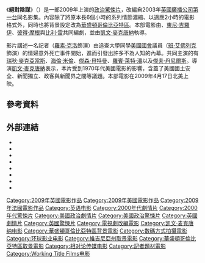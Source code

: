 {{noteTA
|T=zh-cn:国家要案 ;zh-tw:絕對陰謀 ;zh-hk:頭條殺局 ;zh-sg:绝对阴谋
}}
{{expand|time=2013-05-19T09:50:26+00:00}}
{{Infobox film
| name           = 絕對陰謀
| original_name = {{lang|en|''State of Play''}}
| image          =
| director       = [[凱文·麥克唐納|凱文·麥克唐納]]
| producer       = {{link-en|安德魯·豪普特曼|Andrew Hauptman}}<br />[[提姆·畢文|提姆·畢文]]<br />[[艾瑞克·費納|艾瑞克·費納]]
| writer         = {{link-en|馬修·麥可·卡納漢|Matthew Michael Carnahan}}<br />[[東尼·吉羅伊|東尼·吉羅伊]]<br />[[彼得·摩根|彼得·摩根]]<br />[[比利·雷|比利·雷]]
| based on       = {{Based on|''[[State_of_Play_(TV_serial)|State of Play]]''|[[Paul_Abbott|Paul Abbott]]}}
| starring       = [[羅素·克洛|羅素·克洛]]<br />[[班·艾佛列克|班·艾佛列克]]<br />[[瑞秋·麥亞當斯|瑞秋·麥亞當斯]]<br />[[海倫·米蘭|海倫·米蘭]]<!--per poster-->
| music          = {{link-en|艾列克斯·黑佛斯|Alex Heffes}}
| cinematography = {{link-en|羅德里哥·普里埃特|Rodrigo Prieto}}
| editing        = 賈斯汀·萊特（Justine Wright）
| studio         = [[Working_Title_Films|Working Title Films]]<br />[[通道影業|通道影業]]<br />[[相對論傳媒|相對論傳媒]]
| distributor    = [[環球影業|環球影業]]
| released       = {{Film date|2009|4|17|美國|2009|4|22|英國}}
| runtime        = 128分鐘 <!-- U.S. theatrical release -->
| country        = {{flag|UK}}<br />{{flag|USA}}<br />{{flag|FRA}}
| language       = [[英語|英語]]
| budget         = 6000萬[[美元|美元]]
| gross          = 91,445,389美元
| cn_name        = 国家要案
| hk_name        = 頭條殺局（Netflix）<ref>{{cite web |title=STATE OF PLAY |url=http://playitagain.info/site/2019/state-of-play/ |publisher=[[香港外語電影資料網|香港外語電影資料網]] |date=2019 |accessdate=2022-01-09}}</ref>
| tw_name        = 絕對陰謀
| sg_name        = 绝对阴谋
}}
《'''絕對陰謀'''》（{{lang-en|''State of Play''}}）是一部2009年上演的[[政治驚悚片|政治驚悚片]]，改編自2003年[[英國廣播公司第一台|英國廣播公司第一台]]同名影集。內容除了將原本長6個小時的系列情節濃縮、以適應2小時的電影格式外，同時也將背景設定改為[[華盛頓哥倫比亞特區|華盛頓哥倫比亞特區]]。本部電影由{{link-en|馬修·麥可·卡納漢|Matthew Michael Carnahan}}、[[東尼·吉羅伊|東尼·吉羅伊]]、[[彼得·摩根|彼得·摩根]]與[[比利·雷|比利·雷]]共同編劇，並由[[凱文·麥克唐納|凱文·麥克唐納]]執導。

影片講述一名記者（[[羅素·克洛|羅素·克洛]]飾演）由追查大學同學[[美國國會|美國國會]]議員（[[班·艾佛列克|班·艾佛列克]]飾演）的情婦意外死亡事件開始，進而引發出許多不為人知的內幕。共同主演的有[[瑞秋·麥克亞當斯|瑞秋·麥克亞當斯]]、[[海倫·米倫|海倫·米倫]]、[[傑森·貝特曼|傑森·貝特曼]]、[[羅賓·萊特·潘|羅賓·萊特·潘]]以及[[傑夫·丹尼爾斯|傑夫·丹尼爾斯]]。導演[[凱文·麥克唐納|凱文·麥克唐納]]表示，本片受到1970年代美國電影的影響，含蓋了美國國土安全、新聞獨立、政客與新聞界之間等議題。本部電影在2009年4月17日北美上映。

== 參考資料 ==
{{reflist}}

== 外部連結 ==
* {{Official website|http://www.stateofplaymovie.net}}
* {{IMDb title|0473705}}
* {{tcmdb title|684151}}
* {{AllRovi movie|392099}}
* {{douban}}
* {{Rotten-tomatoes|1193230-state_of_play}}
* {{Metacritic film|stateofplay}}
* {{Mojo title|stateofplay}}

{{Kevin Macdonald}}
{{Tony Gilroy}}
{{DEFAULTSORT:State of Play}}
[[Category:2009年英國電影作品|Category:2009年英國電影作品]]
[[Category:2009年美國電影作品|Category:2009年美國電影作品]]
[[Category:2009年法國電影作品|Category:2009年法國電影作品]]
[[Category:英语电影|Category:英语电影]]
[[Category:2000年代劇情片|Category:2000年代劇情片]]
[[Category:2000年代驚悚片|Category:2000年代驚悚片]]
[[Category:美國政治劇情片|Category:美國政治劇情片]]
[[Category:美國政治驚悚片|Category:美國政治驚悚片]]
[[Category:英國劇情片|Category:英國劇情片]]
[[Category:英國驚悚片|Category:英國驚悚片]]
[[Category:電視劇改編電影|Category:電視劇改編電影]]
[[Category:凯文·麦克唐纳电影|Category:凯文·麦克唐纳电影]]
[[Category:華盛頓哥倫比亞特區背景電影|Category:華盛頓哥倫比亞特區背景電影]]
[[Category:數碼方式拍攝電影|Category:數碼方式拍攝電影]]
[[Category:环球影业电影|Category:环球影业电影]]
[[Category:維吉尼亞州取景電影|Category:維吉尼亞州取景電影]]
[[Category:華盛頓哥倫比亞特區取景電影|Category:華盛頓哥倫比亞特區取景電影]]
[[Category:相对论传媒电影|Category:相对论传媒电影]]
[[Category:記者題材電影|Category:記者題材電影]]
[[Category:Working_Title_Films电影|Category:Working Title Films电影]]